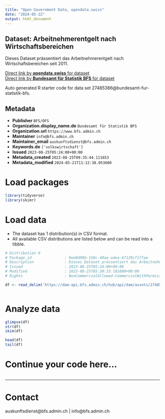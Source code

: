 ```yaml
---
title: "Open Government Data, opendata.swiss"
date: "2024-05-22"
output: html_document
---
```


## Dataset: Arbeitnehmerentgelt nach Wirtschaftsbereichen

Dieses Dataset prässentiert das Arbeitnehmerentgelt nach Wirtschaftsbereichen seit 2011.

[Direct link by **opendata.swiss** for dataset](https://opendata.swiss/de/dataset/arbeitnehmerentgelt-nach-wirtschaftsbereichen)<br>
[Direct link by **Bundesamt für Statistik BFS** for dataset](https://www.bfs.admin.ch/asset/de/ts-x-04.02.03.07)

Auto generated R starter code for data set 27485386@bundesamt-fur-statistik-bfs.

## Metadata

- **Publisher** `BFS/OFS`
- **Organization.display_name.de** `Bundesamt für Statistik BFS`
- **Organization.url** `https://www.bfs.admin.ch`
- **Maintainer** `info@bfs.admin.ch`
- **Maintainer_email** `auskunftsdienst@bfs.admin.ch`
- **Keywords.de** `['volkswirtschaft']`
- **Issued** `2023-08-25T05:24:00+00:00`
- **Metadata_created** `2023-08-25T09:35:44.111653`
- **Metadata_modified** `2024-05-21T11:12:38.053600`


# Load packages

```r

library(tidyverse)
library(skimr)

```

# Load data

-   The dataset has 1 distribution(s) in CSV format.
-   All available CSV distributions are listed below and can be read into a tibble.

```r

# Distribution 0
# Package_id               : 9ee0d99b-150c-40ae-adea-67129cf17fae
# Description              : Dieses Dataset prässentiert das Arbeitnehmerentgelt nach Wirtschaftsbereichen seit 2011.
# Issued                   : 2023-08-25T05:24:00+00:00
# Modified                 : 2023-08-25T05:30:33.181000+00:00
# Rights                   : NonCommercialAllowed-CommercialWithPermission-ReferenceRequired

df <- read_delim('https://dam-api.bfs.admin.ch/hub/api/dam/assets/27485390/master')



```

# Analyze data

```r

glimpse(df)
str(df)
skim(df)

head(df)
tail(df)

```

# Continue your code here...

```r

```

------------------------------------------------------------------------

# Contact

auskunftsdienst@bfs.admin.ch | info@bfs.admin.ch
